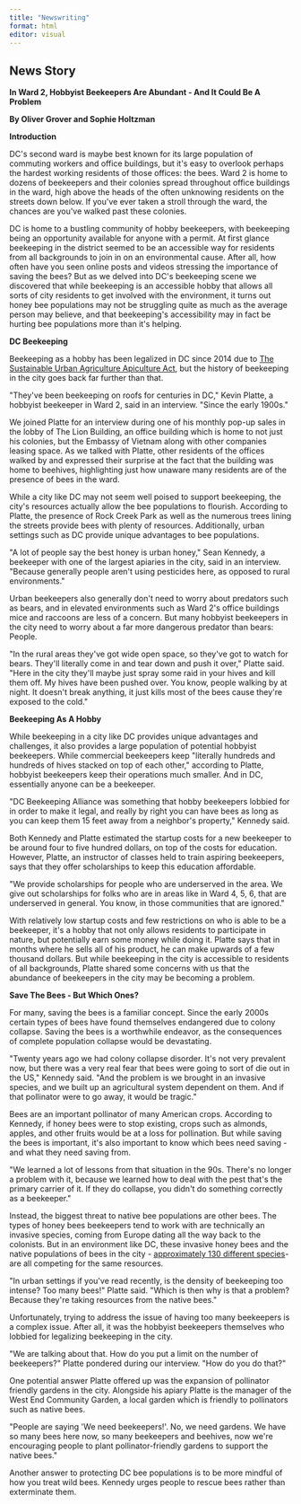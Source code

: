 ```yaml
---
title: "Newswriting"
format: html
editor: visual
---
```


## News Story

**In Ward 2, Hobbyist Beekeepers Are Abundant - And It Could Be A Problem**

**By Oliver Grover and Sophie Holtzman**

**Introduction**

DC\'s second ward is maybe best known for its large population of commuting workers and office buildings, but it\'s easy to overlook perhaps the hardest working residents of those offices: the bees. Ward 2 is home to dozens of beekeepers and their colonies spread throughout office buildings in the ward, high above the heads of the often unknowing residents on the streets down below. If you\'ve ever taken a stroll through the ward, the chances are you\'ve walked past these colonies. 

DC is home to a bustling community of hobby beekeepers, with beekeeping being an opportunity available for anyone with a permit. At first glance beekeeping in the district seemed to be an accessible way for residents from all backgrounds to join in on an environmental cause. After all, how often have you seen online posts and videos stressing the importance of saving the bees? But as we delved into DC\'s beekeeping scene we discovered that while beekeeping is an accessible hobby that allows all sorts of city residents to get involved with the environment, it turns out honey bee populations may not be struggling quite as much as the average person may believe, and that beekeeping\'s accessibility may in fact be hurting bee populations more than it\'s helping. 

**DC Beekeeping**

Beekeeping as a hobby has been legalized in DC since 2014 due to [The Sustainable Urban Agriculture Apiculture Act](https://doee.dc.gov/service/beekeeping-district), but the history of beekeeping in the city goes back far further than that.

\"They\'ve been beekeeping on roofs for centuries in DC,\" Kevin Platte, a hobbyist beekeeper in Ward 2, said in an interview. \"Since the early 1900s.\" 

We joined Platte for an interview during one of his monthly pop-up sales in the lobby of The Lion Building, an office building which is home to not just his colonies, but the Embassy of Vietnam along with other companies leasing space. As we talked with Platte, other residents of the offices walked by and expressed their surprise at the fact that the building was home to beehives, highlighting just how unaware many residents are of the presence of bees in the ward. 

While a city like DC may not seem well poised to support beekeeping, the city\'s resources actually allow the bee populations to flourish. According to Platte, the presence of Rock Creek Park as well as the numerous trees lining the streets provide bees with plenty of resources. Additionally, urban settings such as DC provide unique advantages to bee populations.

\"A lot of people say the best honey is urban honey,\" Sean Kennedy, a beekeeper with one of the largest apiaries in the city, said in an interview. \"Because generally people aren\'t using pesticides here, as opposed to rural environments.\" 

Urban beekeepers also generally don\'t need to worry about predators such as bears, and in elevated environments such as Ward 2\'s office buildings mice and raccoons are less of a concern. But many hobbyist beekeepers in the city need to worry about a far more dangerous predator than bears: People. 

\"In the rural areas they\'ve got wide open space, so they\'ve got to watch for bears. They\'ll literally come in and tear down and push it over,\" Platte said. \"Here in the city they\'ll maybe just spray some raid in your hives and kill them off. My hives have been pushed over. You know, people walking by at night. It doesn\'t break anything, it just kills most of the bees cause they\'re exposed to the cold.\"

**Beekeeping As A Hobby**

While beekeeping in a city like DC provides unique advantages and challenges, it also provides a large population of potential hobbyist beekeepers. While commercial beekeepers keep \"literally hundreds and hundreds of hives stacked on top of each other,\" according to Platte, hobbyist beekeepers keep their operations much smaller. And in DC, essentially anyone can be a beekeeper.

\"DC Beekeeping Alliance was something that hobby beekeepers lobbied for in order to make it legal, and really by right you can have bees as long as you can keep them 15 feet away from a neighbor\'s property,\" Kennedy said.

Both Kennedy and Platte estimated the startup costs for a new beekeeper to be around four to five hundred dollars, on top of the costs for education. However, Platte, an instructor of classes held to train aspiring beekeepers, says that they offer scholarships to keep this education affordable. 

\"We provide scholarships for people who are underserved in the area. We give out scholarships for folks who are in areas like in Ward 4, 5, 6, that are underserved in general. You know, in those communities that are ignored.\" 

With relatively low startup costs and few restrictions on who is able to be a beekeeper, it\'s a hobby that not only allows residents to participate in nature, but potentially earn some money while doing it. Platte says that in months where he sells all of his product, he can make upwards of a few thousand dollars. But while beekeeping in the city is accessible to residents of all backgrounds, Platte shared some concerns with us that the abundance of beekeepers in the city may be becoming a problem.

**Save The Bees - But Which Ones?**

For many, saving the bees is a familiar concept. Since the early 2000s certain types of bees have found themselves endangered due to colony collapse. Saving the bees is a worthwhile endeavor, as the consequences of complete population collapse would be devastating. 

\"Twenty years ago we had colony collapse disorder. It\'s not very prevalent now, but there was a very real fear that bees were going to sort of die out in the US,\" Kennedy said. \"And the problem is we brought in an invasive species, and we built up an agricultural system dependent on them. And if that pollinator were to go away, it would be tragic.\" 

Bees are an important pollinator of many American crops. According to Kennedy, if honey bees were to stop existing, crops such as almonds, apples, and other fruits would be at a loss for pollination. But while saving the bees is important, it\'s also important to know which bees need saving - and what they need saving from.

\"We learned a lot of lessons from that situation in the 90s. There\'s no longer a problem with it, because we learned how to deal with the pest that\'s the primary carrier of it. If they do collapse, you didn\'t do something correctly as a beekeeper.\" 

Instead, the biggest threat to native bee populations are other bees. The types of honey bees beekeepers tend to work with are technically an invasive species, coming from Europe dating all the way back to the colonists. But in an environment like DC, these invasive honey bees and the native populations of bees in the city - [approximately 130 different species ](https://doee.dc.gov/sites/default/files/dc/sites/ddoe/service_content/attachments/Final%20P3.pdf)- are all competing for the same resources. 

\"In urban settings if you\'ve read recently, is the density of beekeeping too intense? Too many bees!\" Platte said. \"Which is then why is that a problem? Because they\'re taking resources from the native bees.\"

Unfortunately, trying to address the issue of having too many beekeepers is a complex issue. After all, it was the hobbyist beekeepers themselves who lobbied for legalizing beekeeping in the city. 

\"We are talking about that. How do you put a limit on the number of beekeepers?\" Platte pondered during our interview. \"How do you do that?\" 

One potential answer Platte offered up was the expansion of pollinator friendly gardens in the city. Alongside his apiary Platte is the manager of the West End Community Garden, a local garden which is friendly to pollinators such as native bees.

\"People are saying \'We need beekeepers!\'. No, we need gardens. We have so many bees here now, so many beekeepers and beehives, now we\'re encouraging people to plant pollinator-friendly gardens to support the native bees.\" 

Another answer to protecting DC bee populations is to be more mindful of how you treat wild bees. Kennedy urges people to rescue bees rather than exterminate them.
